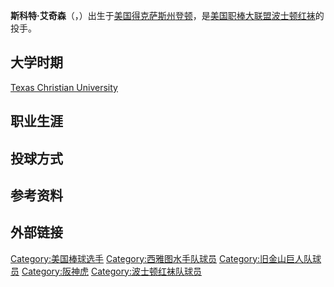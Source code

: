 {{TA
| G1 = PP
| G2 = USState
}}{{Infobox MLB player|
width = 300|
name=斯科特·艾奇森<br />Scott Atchison|
image=HT-Scott-Atchison.jpg|
Caption=300|
position=中繼投手|
team=紐約大都會|
number=50|
bats=右|
throws=右|
birthdate={{birth date and age|1976|3|29}}|
birthplace  = [[美国|美国]][[得克萨斯州|得克萨斯州]][[登顿_(德克萨斯州)|登顿]]|
debutdate=6月31日|
debutyear=2004年|
debutteam=西雅图水手|
statyear=2010年7月22日|
stat1label=[[勝投|勝－敗]]|
stat1value=|
stat2label=[[防禦率|防禦率]]|
stat2value=|
stat3label=[[三振|三振]]|
stat3value=|
stat4label=[[救援成功|救援成功]]|
stat4value=|
teams=<nowiki></nowiki>
*[[西雅图水手|西雅图水手]] （{{MLBy|2004年}}－{{MLBy|2005年}}）
*[[旧金山巨人|旧金山巨人]] （{{MLBy|2007年}}－）
*[[阪神虎|阪神虎]] （{{MLBy|2008年}}－{{MLBy|2009年}}）
*[[波士顿红袜|波士顿红袜]] （{{MLBy|2010年}}－{{MLBy|2012年}}）
*[[紐約大都會|紐約大都會]] （{{MLBy|2013年}}－）
}}
'''斯科特·艾奇森'''（{{lang|en|Scott Barham Atchison}}，{{bd|1976年|3月29日|||catIdx=Atchison, Scott}}）出生于[[美国|美国]][[得克萨斯州|得克萨斯州]][[登顿_(德克萨斯州)|登顿]]，是[[美国职棒大联盟|美国职棒大联盟]][[波士顿红袜|波士顿红袜]]的投手。

== 大学时期 ==
[[Texas_Christian_University|Texas Christian University]]

== 职业生涯 ==

== 投球方式 ==
== 参考资料 ==
{{reflist}}

== 外部链接 ==
{{Baseballstats | mlb=425786 | espn=4755 | br=a/atchisc01 |fangraphs=2642 |cube=A/Scott-Atchison |brm=atchis001sco}}

{{紐約大都會隊當前登錄名單}}

{{DEFAULTSORT:Atchison, Scott}}
[[Category:美国棒球选手|Category:美国棒球选手]]
[[Category:西雅图水手队球员|Category:西雅图水手队球员]]
[[Category:旧金山巨人队球员|Category:旧金山巨人队球员]]
[[Category:阪神虎|Category:阪神虎]]
[[Category:波士顿红袜队球员|Category:波士顿红袜队球员]]